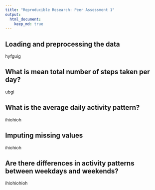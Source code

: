 ```yaml
---
title: "Reproducible Research: Peer Assessment 1"
output: 
  html_document:
    keep_md: true
---
```



## Loading and preprocessing the data

hyfguig

## What is mean total number of steps taken per day?

ubgi

## What is the average daily activity pattern?

ihiohioh

## Imputing missing values

ihiohioh

## Are there differences in activity patterns between weekdays and weekends?

ihiohiohioh